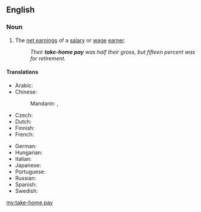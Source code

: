 ==English==

===Noun===
{{en-noun|head=[[take]]-[[home]] [[pay]]|-}}

# The [[net earnings]] of a [[salary]] or [[wage]] [[earner]].
#: ''Their '''take-home pay''' was half their gross, but fifteen percent was for retirement.''

====Translations====
{{trans-top|net earnings of a wage earner}}
* Arabic: {{t-needed|ar}}
* Chinese:
*: Mandarin: {{t|cmn|扣稅後的實得工資|sc=Hani}}, {{t|cmn|扣税后的实得工资|tr=kòushuì hòu de shídé gōngzī|sc=Hani}}
* Czech: {{t|cs|čistý plat}}
* Dutch: {{t|nl|nettoloon|n}}
* Finnish: {{t|fi|nettopalkka}}
* French: {{t|fr|salaire net|m}}
{{trans-mid}}
* German: {{t|de|Nettogehalt|n}}
* Hungarian: {{t|hu|nettó bér}}
* Italian: {{t-needed|it}}
* Japanese: {{t-needed|ja}}
* Portuguese: {{t+|pt|renda|f}}
* Russian: {{t|ru|чи́стый за́работок|m}}
* Spanish: {{t|es|salario neto|m}}
* Swedish: {{t|sv|nettolön}}
{{trans-bottom}}

[[my:take-home pay]]